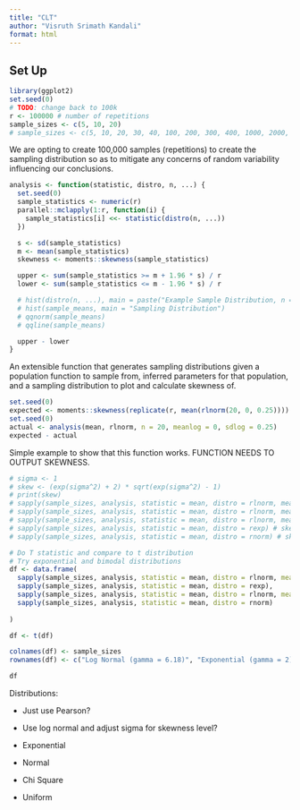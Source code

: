 ```yaml
---
title: "CLT"
author: "Visruth Srimath Kandali"
format: html
---
```


## Set Up

```r
library(ggplot2)
set.seed(0)
# TODO: change back to 100k
r <- 100000 # number of repetitions
sample_sizes <- c(5, 10, 20)
# sample_sizes <- c(5, 10, 20, 30, 40, 100, 200, 300, 400, 1000, 2000, 3000, 4000)
```

We are opting to create 100,000 samples (repetitions) to create the sampling distribution so as to mitigate any concerns of random variability influencing our conclusions.

```r
analysis <- function(statistic, distro, n, ...) {
  set.seed(0)
  sample_statistics <- numeric(r)
  parallel::mclapply(1:r, function(i) {
    sample_statistics[i] <<- statistic(distro(n, ...))
  })

  s <- sd(sample_statistics)
  m <- mean(sample_statistics)
  skewness <- moments::skewness(sample_statistics)

  upper <- sum(sample_statistics >= m + 1.96 * s) / r
  lower <- sum(sample_statistics <= m - 1.96 * s) / r

  # hist(distro(n, ...), main = paste("Example Sample Distribution, n = ", n))
  # hist(sample_means, main = "Sampling Distribution")
  # qqnorm(sample_means)
  # qqline(sample_means)

  upper - lower
}
```
An extensible function that generates sampling distributions given a population function to sample from, inferred parameters for that population, and a sampling distribution to plot and calculate skewness of.

```r
set.seed(0)
expected <- moments::skewness(replicate(r, mean(rlnorm(20, 0, 0.25))))
set.seed(0)
actual <- analysis(mean, rlnorm, n = 20, meanlog = 0, sdlog = 0.25)
expected - actual
```
Simple example to show that this function works. FUNCTION NEEDS TO OUTPUT SKEWNESS.

```r
# sigma <- 1
# skew <- (exp(sigma^2) + 2) * sqrt(exp(sigma^2) - 1)
# print(skew)
# sapply(sample_sizes, analysis, statistic = mean, distro = rlnorm, meanlog = 0, sdlog = 1) # skewness 6.18
# sapply(sample_sizes, analysis, statistic = mean, distro = rlnorm, meanlog = 0, sdlog = 0.5)
# sapply(sample_sizes, analysis, statistic = mean, distro = rlnorm, meanlog = 0, sdlog = 0.25)
# sapply(sample_sizes, analysis, statistic = mean, distro = rexp) # skewness 2
# sapply(sample_sizes, analysis, statistic = mean, distro = rnorm) # skewness 0

# Do T statistic and compare to t distribution
# Try exponential and bimodal distributions
df <- data.frame(
  sapply(sample_sizes, analysis, statistic = mean, distro = rlnorm, meanlog = 0, sdlog = 1),
  sapply(sample_sizes, analysis, statistic = mean, distro = rexp),
  sapply(sample_sizes, analysis, statistic = mean, distro = rlnorm, meanlog = 0, sdlog = 0.5),
  sapply(sample_sizes, analysis, statistic = mean, distro = rnorm)
  
)

df <- t(df)

colnames(df) <- sample_sizes
rownames(df) <- c("Log Normal (gamma = 6.18)", "Exponential (gamma = 2)", "Log Normal (gamma = 1.75)", "Normal (gamma = 0)")

df
```


Distributions:

-   Just use Pearson?

-   Use log normal and adjust sigma for skewness level?

-   Exponential

-   Normal

-   Chi Square

-   Uniform
